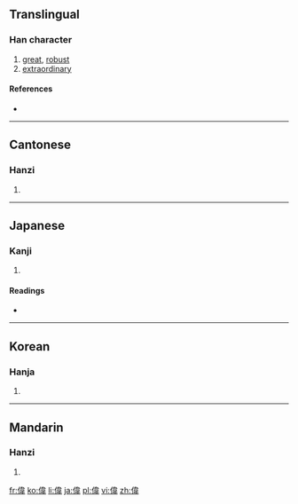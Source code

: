 {{see|伟}}
==Translingual==

===Han character===
{{Han char|rn=9|rad=人|as=09|sn=11|four=2425<sub>6</sub>|canj=人木一手 (ODMQ)}}

# [[great]], [[robust]]
# [[extraordinary]]

====References====
* {{Han ref|kx=0110.050|dkj=00837|dj=0234.020|hdz=10198.040|uh=5049|ud=20553|bh=B0B6|bd=45238}}

----

==Cantonese==

===Hanzi===
{{yue-hanzi|jyut=|y=wai5}}

# {{defn|Cantonese}}

----

==Japanese==

===Kanji===
{{ja-kanji|grade=c|rs=人09}}

# {{defn|Japanese}}

====Readings====
* {{ja-readings|on=[[い]] (i)|kun=[[えらい]] (erai)}}

----

==Korean==

===Hanja===
{{ko-hanja|hangeul=위|rv=wi|mr=wi}}

# {{defn|Korean}}

----

==Mandarin==

===Hanzi===
{{cmn-hanzi|sim=伟|pin=[[jǔ]] ([[ju3]]), [[wěi]] ([[wei3]])|wg=chü<sup>3</sup>, wei<sup>3</sup>}}

# {{defn|Mandarin}}

[[fr:偉]]
[[ko:偉]]
[[li:偉]]
[[ja:偉]]
[[pl:偉]]
[[vi:偉]]
[[zh:偉]]